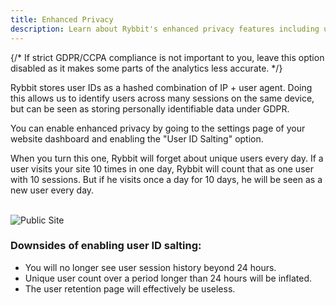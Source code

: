 ```yaml
---
title: Enhanced Privacy
description: Learn about Rybbit's enhanced privacy features including user ID salting for GDPR compliance
---
```




{/* <Callout type="info">
  If strict GDPR/CCPA compliance is not important to you, leave this option disabled as it makes some parts of the analytics less accurate.
</Callout> */}

Rybbit stores user IDs as a hashed combination of IP + user agent. Doing this allows us to identify users across many sessions on the same device, but can be seen as storing personally identifiable data under GDPR.

You can enable enhanced privacy by going to the settings page of your website dashboard and enabling the "User ID Salting" option.

When you turn this one, Rybbit will forget about unique users every day. If a user visits your site 10 times in one day, Rybbit will count that as one user with 10 sessions. But if he visits once a day for 10 days, he will be seen as a new user every day.

<br/>
<Image src="/settings.jpg" alt="Public Site" width={500} height={500} />

### Downsides of enabling user ID salting:

- You will no longer see user session history beyond 24 hours.
- Unique user count over a period longer than 24 hours will be inflated.
- The user retention page will effectively be useless.